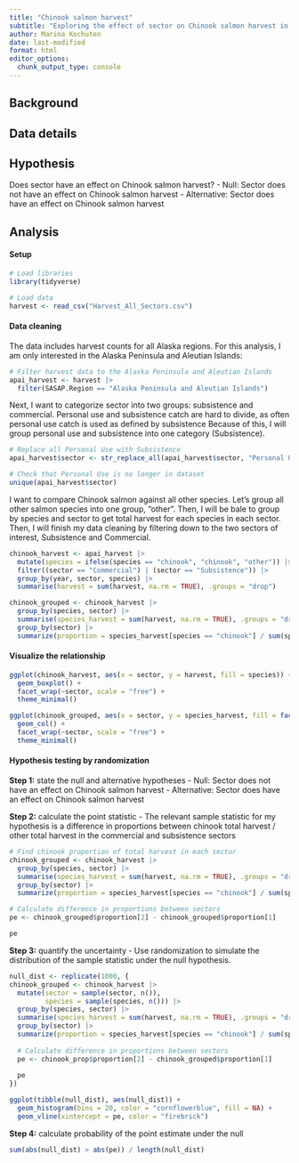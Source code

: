 ```yaml
---
title: "Chinook salmon harvest"
subtitle: "Exploring the effect of sector on Chinook salmon harvest in the Aleutian Islands"
author: Marina Kochuten
date: last-modified
format: html
editor_options: 
  chunk_output_type: console
---
```


## Background 

## Data details

## Hypothesis

Does sector have an effect on Chinook salmon harvest? 
- Null: Sector does not have an effect on Chinook salmon harvest
- Alternative: Sector does have an effect on Chinook salmon harvest

## Analysis

#### Setup
```r
# Load libraries
library(tidyverse)

# Load data
harvest <- read_csv("Harvest_All_Sectors.csv")
```

#### Data cleaning

The data includes harvest counts for all Alaska regions. For this analysis, I am only interested in the Alaska Peninsula and Aleutian Islands:
```r
# Filter harvest data to the Alaska Peninsula and Aleutian Islands
apai_harvest <- harvest |>
  filter(SASAP.Region == "Alaska Peninsula and Aleutian Islands")
```

Next, I want to categorize sector into two groups: subsistence and commercial. Personal use and subsistence catch are hard to divide, as often personal use catch is used as defined by subsistence Because of this, I will group personal use and subsistence into one category (Subsistence). 
```r
# Replace all Personal Use with Subsistence
apai_harvest$sector <- str_replace_all(apai_harvest$sector, "Personal Use", "Subsistence")

# Check that Personal Use is no longer in dataset
unique(apai_harvest$sector)
```

I want to compare Chinook salmon against all other species. Let's group all other salmon species into one group, "other". Then, I will be bale to group by species and sector to get total harvest for each species in each sector. Then, I will finish my data cleaning by filtering down to the two sectors of interest, Subsistence and Commercial.
```r
chinook_harvest <- apai_harvest |>
  mutate(species = ifelse(species == "chinook", "chinook", "other")) |>
  filter((sector == "Commercial") | (sector == "Subsistence")) |>
  group_by(year, sector, species) |>
  summarise(harvest = sum(harvest, na.rm = TRUE), .groups = "drop")

chinook_grouped <- chinook_harvest |>
  group_by(species, sector) |>
  summarise(species_harvest = sum(harvest, na.rm = TRUE), .groups = "drop") |>
  group_by(sector) |>
  summarize(proportion = species_harvest[species == "chinook"] / sum(species_harvest))
```

#### Visualize the relationship
```r
ggplot(chinook_harvest, aes(x = sector, y = harvest, fill = species)) +
  geom_boxplot() +
  facet_wrap(~sector, scale = "free") +
  theme_minimal()
```

```r
ggplot(chinook_grouped, aes(x = sector, y = species_harvest, fill = factor(species))) +
  geom_col() +
  facet_wrap(~sector, scale = "free") +
  theme_minimal()
```

#### Hypothesis testing by randomization

**Step 1:** state the null and alternative hypotheses
- Null: Sector does not have an effect on Chinook salmon harvest
- Alternative: Sector does have an effect on Chinook salmon harvest

**Step 2:** calculate the point statistic
- The relevant sample statistic for my hypothesis is a difference in proportions between chinook total harvest / other total harvest in the commercial and subsistence sectors

```r
# Find chinook proportion of total harvest in each sector
chinook_grouped <- chinook_harvest |>
  group_by(species, sector) |>
  summarise(species_harvest = sum(harvest, na.rm = TRUE), .groups = "drop") |>
  group_by(sector) |>
  summarize(proportion = species_harvest[species == "chinook"] / sum(species_harvest))

# Calculate difference in proportions between sectors
pe <- chinook_grouped$proportion[2] - chinook_grouped$proportion[1]

pe
```

**Step 3:** quantify the uncertainty
- Use randomization to simulate the distribution of the sample statistic under the null hypothesis.
```r
null_dist <- replicate(1000, {
chinook_grouped <- chinook_harvest |>
  mutate(sector = sample(sector, n()),
         species = sample(species, n())) |>
  group_by(species, sector) |>
  summarise(species_harvest = sum(harvest, na.rm = TRUE), .groups = "drop") |>
  group_by(sector) |>
  summarize(proportion = species_harvest[species == "chinook"] / sum(species_harvest))
  
  # Calculate difference in proportions between sectors
  pe <- chinook_prop$proportion[2] - chinook_grouped$proportion[1]
  
  pe
})

ggplot(tibble(null_dist), aes(null_dist)) +
  geom_histogram(bins = 20, color = "cornflowerblue", fill = NA) +
  geom_vline(xintercept = pe, color = "firebrick")
```

**Step 4:** calculate probability of the point estimate under the null
```r
sum(abs(null_dist) > abs(pe)) / length(null_dist)
```



